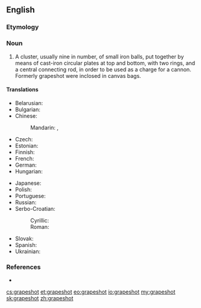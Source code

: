 ==English==
{{wikipedia}}

===Etymology===
{{compound|grape|shot|lang=en}}

===Noun===
{{en-noun|-|grapeshot|grapeshots}}

# A cluster, usually nine in number, of small iron balls, put together by means of cast-iron circular plates at top and bottom, with two rings, and a central connecting rod, in order to be used as a charge for a cannon. Formerly grapeshot were inclosed in canvas bags.

====Translations====
{{trans-top|a type of shot}}
* Belarusian: {{t|be|карце́ч|f|sc=Cyrl}}
* Bulgarian: {{t+|bg|карте́ч|m}}
* Chinese:
*: Mandarin: {{t+|cmn|葡萄彈|sc=Hani}}, {{t+|cmn|葡萄弹|tr=pútáodàn|sc=Hani}}
* Czech: {{t|cs|kartáč|m}}
* Estonian: {{t|et|kartetš}}
* Finnish: {{t-needed|fi}}
* French: {{t+|fr|mitraille|f}}
* German: {{t+|de|Kartätsche|f}}
* Hungarian: {{t+|hu|kartács}}
{{trans-mid}}
* Japanese: {{t|ja|ぶどう弾|tr=ぶどうだん, budōdan|sc=Jpan}}
* Polish: {{t+|pl|kartacz|m}}
* Portuguese: {{t+|pt|metralha|f}}
* Russian: {{t+|ru|карте́чь|f|sc=Cyrl}}
* Serbo-Croatian:
*: Cyrillic: {{t|sh|картеч|m}}
*: Roman: {{t+|sh|karteč|m}}
* Slovak: {{t|sk|kartáč|m}}
* Spanish: {{t|es|metralla|f}}
* Ukrainian: {{t|uk|карте́ч|f|sc=Cyrl}}
{{trans-bottom}}

===References===
* {{R:Webster 1913}}

[[cs:grapeshot]]
[[et:grapeshot]]
[[eo:grapeshot]]
[[io:grapeshot]]
[[my:grapeshot]]
[[sk:grapeshot]]
[[zh:grapeshot]]